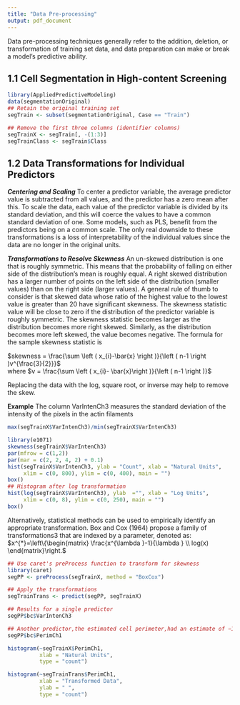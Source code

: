 ```yaml
---
title: "Data Pre-processing"
output: pdf_document
---
```


Data pre-processing techniques generally refer to the addition, deletion, or transformation of training set data, and data preparation can make or break a model's predictive ability.

## 1.1 Cell Segmentation in High-content Screening
```r
library(AppliedPredictiveModeling)
data(segmentationOriginal)
## Retain the original training set
segTrain <- subset(segmentationOriginal, Case == "Train")

## Remove the first three columns (identifier columns)
segTrainX <- segTrain[, -(1:3)]
segTrainClass <- segTrain$Class
```

## 1.2 Data Transformations for Individual Predictors
**_Centering and Scaling_**
To center a predictor variable, the average predictor value is subtracted from all values, and the predictor has a zero mean after this. To scale the data, each value of the predictor variable is divided by its standard deviation, and this will coerce the values to have a common standard deviation of one. Some models, such as PLS, benefit from the predictors being on a common scale. The only real downside to these transformations is a loss of interpretability of the individual values since the data are no longer in the original units.

**_Transformations to Resolve Skewness_**
An un-skewed distribution is one that is roughly symmetric. This means that the probability of falling on either side of the distribution's mean is roughly equal. A right skewed distribution has a larger number of points on the left side of the distribution (smaller values) than on the right side (larger values). A general rule of thumb to consider is that skewed data whose ratio of the highest value to the lowest value is greater than 20 have significant skewness. The skewness statistic value will be close to zero if the distribution of the predictor variable is roughly symmetric. The skewness statistic becomes larger as the distribution becomes more right skewed. Similarly, as the distribution becomes more left skewed, the value becomes negative. The formula for the sample skewness statistic is

$skewness = \frac{\sum \left ( x_{i}-\bar{x} \right )}{\left ( n-1 \right )v^{\frac{3}{2}}}$    
where $v = \frac{\sum \left ( x_{i}- \bar{x}\right )}{\left ( n-1 \right )}$

Replacing the data with the log, square root, or inverse may help to remove the skew.

**Example** The column VarIntenCh3 measures the standard deviation of the intensity of the pixels in the actin filaments
```r
max(segTrainX$VarIntenCh3)/min(segTrainX$VarIntenCh3)

library(e1071)
skewness(segTrainX$VarIntenCh3)
par(mfrow = c(1,2))
par(mar = c(2, 2, 4, 2) + 0.1)
hist(segTrainX$VarIntenCh3, ylab = "Count", xlab = "Natural Units",
     xlim = c(0, 800), ylim = c(0, 400), main = "")
box()
## Histogram after log transformation
hist(log(segTrainX$VarIntenCh3), ylab  ="", xlab = "Log Units",
     xlim = c(0, 8), ylim = c(0, 250), main = "")
box()
```
Alternatively, statistical methods can be used to empirically identify an
appropriate transformation. Box and Cox (1964) propose a family of transformations3 that are indexed by a parameter, denoted as:  
$x^{*}=\left\{\begin{matrix}
\frac{x^{\lambda }-1}{\lambda }  \\ log(x)  
\end{matrix}\right.$

```r
## Use caret's preProcess function to transform for skewness
library(caret)
segPP <- preProcess(segTrainX, method = "BoxCox")

## Apply the transformations
segTrainTrans <- predict(segPP, segTrainX)

## Results for a single predictor
segPP$bc$VarIntenCh3

## Another predictor,the estimated cell perimeter,had an estimate of −1.1.
segPP$bc$PerimCh1

histogram(~segTrainX$PerimCh1,
          xlab = "Natural Units",
          type = "count")

histogram(~segTrainTrans$PerimCh1,
          xlab = "Transformed Data",
          ylab = " ",
          type = "count")
```
